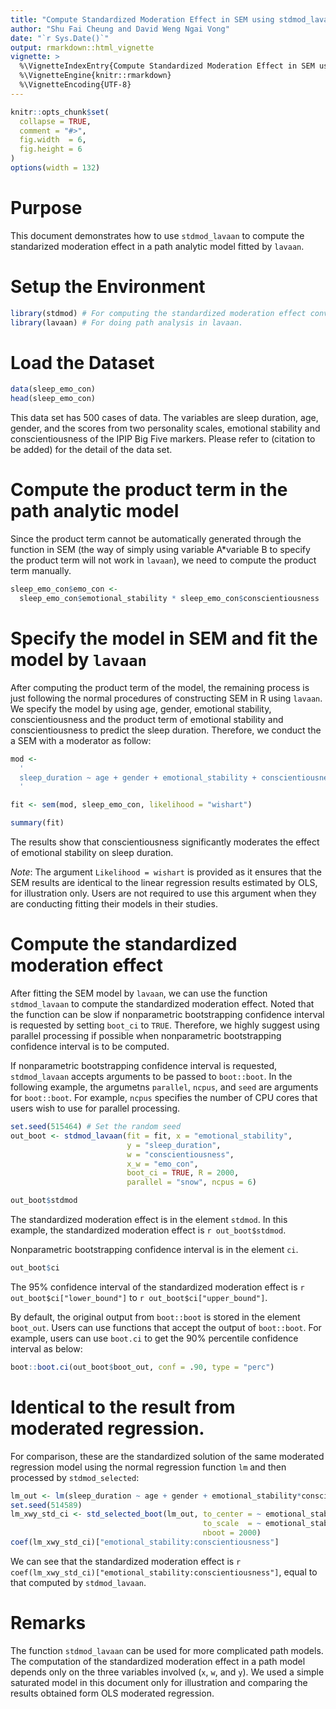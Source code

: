 ```yaml
---
title: "Compute Standardized Moderation Effect in SEM using stdmod_lavaan"
author: "Shu Fai Cheung and David Weng Ngai Vong"
date: "`r Sys.Date()`"
output: rmarkdown::html_vignette
vignette: >
  %\VignetteIndexEntry{Compute Standardized Moderation Effect in SEM using stdmod_lavaan}
  %\VignetteEngine{knitr::rmarkdown}
  %\VignetteEncoding{UTF-8}
---
```


```r
knitr::opts_chunk$set(
  collapse = TRUE,
  comment = "#>",
  fig.width  = 6, 
  fig.height = 6
)
options(width = 132)
```

# Purpose

This document demonstrates how to use `stdmod_lavaan` to compute the standarized moderation effect in a path analytic model fitted by `lavaan`.


# Setup the Environment

```r
library(stdmod) # For computing the standardized moderation effect conveniently
library(lavaan) # For doing path analysis in lavaan.
```

# Load the Dataset

```r
data(sleep_emo_con)
head(sleep_emo_con)
```

This data set has 500 cases of data. The variables are sleep duration, age, gender,  and the scores from two personality scales, emotional stability and conscientiousness of the IPIP Big Five markers. Please refer to (citation to be added) for the detail of the data set.


# Compute the product term in the path analytic model

Since the product term cannot be automatically generated through the function in 
SEM (the way of simply using variable A*variable B to specify the product term will 
not work in `lavaan`), we need to compute the product term manually.

```r
sleep_emo_con$emo_con <- 
  sleep_emo_con$emotional_stability * sleep_emo_con$conscientiousness
```

# Specify the model in SEM and fit the model by `lavaan`

After computing the product term of the model, the remaining process is just following the normal procedures of constructing SEM in R using `lavaan`.
We specify the model by using age, gender, emotional stability, conscientiousness and the product term of emotional stability and conscientiousness to predict the sleep duration. Therefore, we conduct the a SEM with a moderator as follow: 

```r
mod <- 
  '
  sleep_duration ~ age + gender + emotional_stability + conscientiousness + emo_con
  '

fit <- sem(mod, sleep_emo_con, likelihood = "wishart")

summary(fit)
```

The results show that conscientiousness significantly moderates the effect of emotional stability on sleep duration.

*Note*: The argument `Likelihood = wishart` is provided as it ensures that the SEM results are identical to the linear regression results estimated by OLS, for illustration only. Users are not required to use this argument when they are conducting fitting their models in their studies.

# Compute the standardized moderation effect

After fitting the SEM model by `lavaan`, we can use the function `stdmod_lavaan` to compute the standardized moderation effect. Noted that the function can be slow if nonparametric bootstrapping confidence interval is requested by setting `boot_ci` to `TRUE`. Therefore, we highly suggest using parallel processing if possible when nonparametric bootstrapping confidence interval is to be computed.

If nonparametric bootstrapping confidence interval is requested, `stdmod_lavaan` accepts arguments to be passed to `boot::boot`.  In the following example, the argumetns `parallel`, `ncpus`, and `seed` are arguments for `boot::boot`. For example, `ncpus` specifies the number of CPU cores that users wish to use for parallel processing.

```r
set.seed(515464) # Set the random seed
out_boot <- stdmod_lavaan(fit = fit, x = "emotional_stability",
                          y = "sleep_duration",
                          w = "conscientiousness",
                          x_w = "emo_con",
                          boot_ci = TRUE, R = 2000,
                          parallel = "snow", ncpus = 6)

out_boot$stdmod
```

The standardized moderation effect is in the element `stdmod`. In this example, the standardized moderation effect is `r out_boot$stdmod`.

Nonparametric bootstrapping confidence interval is in the element `ci`.

```r
out_boot$ci
```

The 95% confidence interval of the standardized moderation effect is `r out_boot$ci["lower_bound"]` to `r out_boot$ci["upper_bound"]`.

By default, the original output from `boot::boot` is stored in the element `boot_out`. Users can use functions that accept the output of `boot::boot`. For example, users can use `boot.ci` to get the 90% percentile confidence interval as below:

```r
boot::boot.ci(out_boot$boot_out, conf = .90, type = "perc")
```

# Identical to the result from moderated regression.

For comparison, these are the standardized solution of the same moderated regression model using the normal regression function `lm` and then processed by `stdmod_selected`:

```r
lm_out <- lm(sleep_duration ~ age + gender + emotional_stability*conscientiousness, sleep_emo_con)
set.seed(514589)
lm_xwy_std_ci <- std_selected_boot(lm_out, to_center = ~ emotional_stability + conscientiousness + sleep_duration,
                                           to_scale  = ~ emotional_stability + conscientiousness + sleep_duration,
                                           nboot = 2000)
coef(lm_xwy_std_ci)["emotional_stability:conscientiousness"]
```

We can see that the standardized moderation effect is `r coef(lm_xwy_std_ci)["emotional_stability:conscientiousness"]`, equal to that computed by `stdmod_lavaan`.

# Remarks

The function `stdmod_lavaan` can be used for more complicated path models. The computation of the standardized moderation effect in a path model depends only on the three variables involved (`x`, `w`, and `y`). We used a simple saturated model in this document only for illustration and comparing the results obtained form OLS moderated regression. 